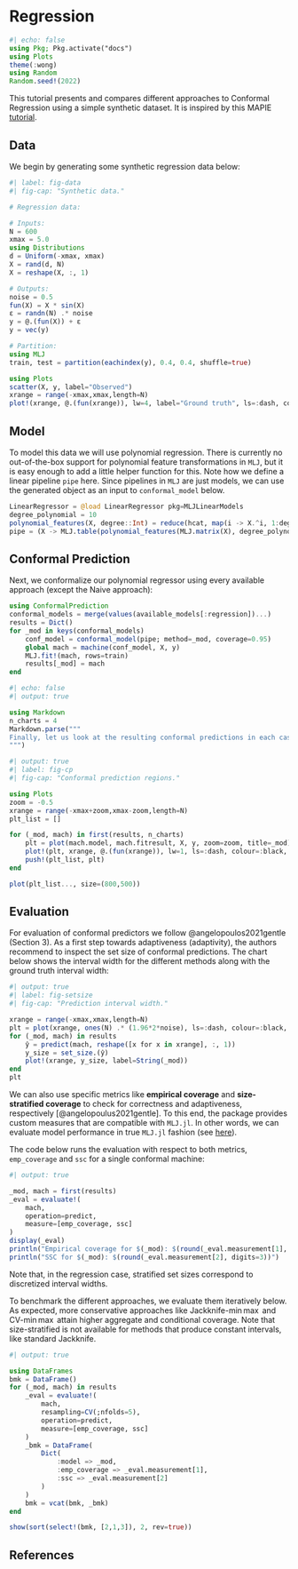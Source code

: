 # Regression

```julia
#| echo: false
using Pkg; Pkg.activate("docs")
using Plots
theme(:wong)
using Random
Random.seed!(2022)
```

This tutorial presents and compares different approaches to Conformal Regression using a simple synthetic dataset. It is inspired by this MAPIE [tutorial](https://mapie.readthedocs.io/en/latest/examples_regression/4-tutorials/plot_main-tutorial-regression.html#).

## Data

We begin by generating some synthetic regression data below:

```julia
#| label: fig-data
#| fig-cap: "Synthetic data."

# Regression data:

# Inputs:
N = 600
xmax = 5.0
using Distributions
d = Uniform(-xmax, xmax)
X = rand(d, N)
X = reshape(X, :, 1)

# Outputs:
noise = 0.5
fun(X) = X * sin(X)
ε = randn(N) .* noise
y = @.(fun(X)) + ε
y = vec(y)

# Partition:
using MLJ
train, test = partition(eachindex(y), 0.4, 0.4, shuffle=true)

using Plots
scatter(X, y, label="Observed")
xrange = range(-xmax,xmax,length=N)
plot!(xrange, @.(fun(xrange)), lw=4, label="Ground truth", ls=:dash, colour=:black)
```

## Model

To model this data we will use polynomial regression. There is currently no out-of-the-box support for polynomial feature transformations in `MLJ`, but it is easy enough to add a little helper function for this. Note how we define a linear pipeline `pipe` here. Since pipelines in `MLJ` are just models, we can use the generated object as an input to `conformal_model` below.

```julia
LinearRegressor = @load LinearRegressor pkg=MLJLinearModels
degree_polynomial = 10
polynomial_features(X, degree::Int) = reduce(hcat, map(i -> X.^i, 1:degree))
pipe = (X -> MLJ.table(polynomial_features(MLJ.matrix(X), degree_polynomial))) |> LinearRegressor()
```

## Conformal Prediction

Next, we conformalize our polynomial regressor using every available approach (except the Naive approach):

```julia
using ConformalPrediction
conformal_models = merge(values(available_models[:regression])...)
results = Dict()
for _mod in keys(conformal_models) 
    conf_model = conformal_model(pipe; method=_mod, coverage=0.95)
    global mach = machine(conf_model, X, y)
    MLJ.fit!(mach, rows=train)
    results[_mod] = mach
end
```

```julia
#| echo: false
#| output: true

using Markdown
n_charts = 4
Markdown.parse("""
Finally, let us look at the resulting conformal predictions in each case. The chart below shows the results: for the first $n_charts methods it displays the training data (dots) overlaid with the conformal prediction interval (shaded area). At first glance it is hard to spot any major differences between the different approaches. Next, we will look at how we can evaluate and benchmark these predictions.
""")
```

```julia
#| output: true
#| label: fig-cp
#| fig-cap: "Conformal prediction regions."

using Plots
zoom = -0.5
xrange = range(-xmax+zoom,xmax-zoom,length=N)
plt_list = []

for (_mod, mach) in first(results, n_charts)
    plt = plot(mach.model, mach.fitresult, X, y, zoom=zoom, title=_mod)
    plot!(plt, xrange, @.(fun(xrange)), lw=1, ls=:dash, colour=:black, label="Ground truth")
    push!(plt_list, plt)
end

plot(plt_list..., size=(800,500))
```

## Evaluation

For evaluation of conformal predictors we follow @angelopoulos2021gentle (Section 3). As a first step towards adaptiveness (adaptivity), the authors recommend to inspect the set size of conformal predictions. The chart below shows the interval width for the different methods along with the ground truth interval width:

```julia
#| output: true
#| label: fig-setsize
#| fig-cap: "Prediction interval width."

xrange = range(-xmax,xmax,length=N)
plt = plot(xrange, ones(N) .* (1.96*2*noise), ls=:dash, colour=:black, label="Ground truth", lw=2)
for (_mod, mach) in results
    ŷ = predict(mach, reshape([x for x in xrange], :, 1))
    y_size = set_size.(ŷ)
    plot!(xrange, y_size, label=String(_mod))
end
plt
```

We can also use specific metrics like **empirical coverage** and **size-stratified coverage** to check for correctness and adaptiveness, respectively [@angelopoulus2021gentle]. To this end, the package provides custom measures that are compatible with `MLJ.jl`. In other words, we can evaluate model performance in true `MLJ.jl` fashion (see [here](https://alan-turing-institute.github.io/MLJ.jl/dev/evaluating_model_performance/)). 

The code below runs the evaluation with respect to both metrics, `emp_coverage` and `ssc` for a single conformal machine: 

```julia
#| output: true

_mod, mach = first(results)
_eval = evaluate!(
    mach,
    operation=predict,
    measure=[emp_coverage, ssc]
)
display(_eval)
println("Empirical coverage for $(_mod): $(round(_eval.measurement[1], digits=3))")
println("SSC for $(_mod): $(round(_eval.measurement[2], digits=3))")
```

Note that, in the regression case, stratified set sizes correspond to discretized interval widths. 

To benchmark the different approaches, we evaluate them iteratively below. As expected, more conservative approaches like Jackknife-$\min\max$ and CV-$\min\max$ attain higher aggregate and conditional coverage. Note that size-stratified is not available for methods that produce constant intervals, like standard Jackknife.

```julia
#| output: true

using DataFrames
bmk = DataFrame()
for (_mod, mach) in results
    _eval = evaluate!(
        mach,
        resampling=CV(;nfolds=5),
        operation=predict,
        measure=[emp_coverage, ssc]
    )
    _bmk = DataFrame(
        Dict(
            :model => _mod,
            :emp_coverage => _eval.measurement[1],
            :ssc => _eval.measurement[2]
        )
    )
    bmk = vcat(bmk, _bmk)
end

show(sort(select!(bmk, [2,1,3]), 2, rev=true))
```

## References
